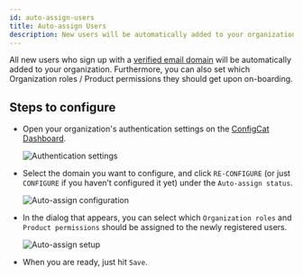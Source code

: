 ```yaml
---
id: auto-assign-users
title: Auto-assign Users
description: New users will be automatically added to your organization if you have a verified domain. Here is how to set it up.
---
```


All new users who sign up with a [verified email domain](domain-verification.mdx) will be automatically added to your organization.
Furthermore, you can also set which Organization roles / Product permissions they should get upon on-boarding.

## Steps to configure

- Open your organization's authentication settings on the <a href="https://app.configcat.com/organization/authentication" target="_blank">ConfigCat Dashboard</a>.

  <img className="saml-tutorial-img zoomable zoomable" src="/docs/assets/saml/dashboard/authentication.png" alt="Authentication settings" />

- Select the domain you want to configure, and click `RE-CONFIGURE` (or just `CONFIGURE` if you haven’t configured it yet) under the `Auto-assign status`.

  <img className="saml-tutorial-img zoomable zoomable" src="/docs/assets/saml/dashboard/auto_assign_config_new.png" alt="Auto-assign configuration" />

- In the dialog that appears, you can select which `Organization roles` and `Product permissions` should be assigned to the newly registered users.

  <img className="saml-tutorial-img zoomable zoomable" src="/docs/assets/saml/dashboard/auto_assign_set_new.png" alt="Auto-assign setup" />

- When you are ready, just hit `Save`.
